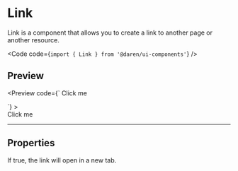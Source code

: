 
# Link

Link is a component that allows you to create a link to another page or another
resource.

<Code code={`import { Link } from '@daren/ui-components'`} />

## Preview

<Preview
  code={`<Link href="https://www.daren.be" external>
  Click me
</Link>`}
>
  <div className="space-y-2">
    <Link href="https://www.daren.be" external>
      Click me
    </Link>
  </div>
</Preview>

---

## Properties

<Properties>
  <Property name="external" type="boolean">
    If true, the link will open in a new tab.
  </Property>
</Properties>
